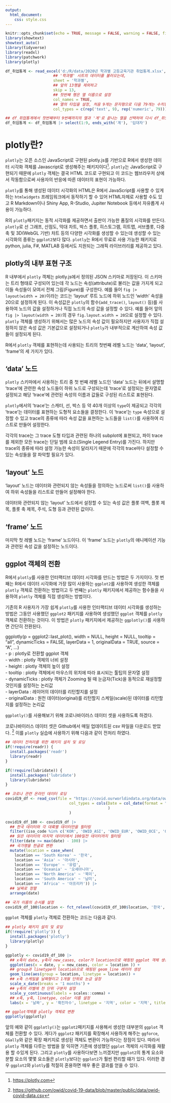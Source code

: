 ```yaml
---
output:
  html_document:
    css: style.css
---
```


```r
knitr::opts_chunk$set(echo = TRUE, message = FALSE, warning = FALSE, fig.width = 6.5, dpi = 130)
library(showtext)
showtext_auto()
library(tidyverse)
library(readxl)
library(patchwork)
library(plotly)
```

```r
df_취업통계 <- read_excel('d:/R/data/2020년 학과별 고등교육기관 취업통계.xlsx', 
                     ## '학과별' 시트의 데이터를 불러오는데,
                     sheet = '학과별',
                     ## 앞의 13행을 제외하고
                     skip = 13, 
                     ## 첫번째 행은 열 이름으로 설정
                     col_names = TRUE, 
                     ## 열의 타입을 설정, 처음 9개는 문자형으로 다음 79개는 수치형으로 설정
                     col_types = c(rep('text', 9), rep('numeric', 79)))

## df_취업통계에서 첫번째부터 9번째까지의 열과 '계'로 끝나는 열을 선택하여 다시 df_취업통계에 저장
df_취업통계 <- df_취업통계 |> select(1:9, ends_with('계'), '입대자')

```


# plotly란?

`plotly`는 오픈 소스인 JavaScript로 구현된 plotly.js를 기반으로 R에서 생성한 데이터 시각화 객체를 Javascript로 생성해주는 패키지이다[^2]. `plotly`는 JavaScript로 구현되기 때문에 `plotly` 객체는 결국 HTML 코드로 구현되고 이 코드는 웹브라우저 상에서 작동함으로써 사용자의 반응에 따른 데이터의 표현이 가능하다.

[^2]: <https://plotly.com>

`plotly`를 통해 생성된 데이터 시각화의 HTML은 R에서 JavaScript를 사용할 수 있게하는 `htmlwidgets` 프레임워크에서 동작하기 할 수 있어 HTML자체로 사용할 수도 있고 R Markdown이나 Shiny App, R-Studio, Jupiter Notebook 등에서 자유롭게 사용이 가능하다.

R의 `plotly`패키지는 동적 시각화를 제공하면서 출판이 가능한 품질의 시각화를 만든다. `plotly`로 선 그래프, 산점도, 막대 차트, 박스 플롯, 히스토그램, 히트맵, 서브플롯, 다중 축 및 3D(WebGL 기반) 차트 등의 다양한 시각화를 생성할 수 있는데 생성할 수 있는 시각화의 종류는 `ggplot2`보다 많다. `plotly`는 R에서 무료로 사용 가능한 패키지로 python, julia, F#, MATLAB 등에서도 지원되는 그래픽 라이브러리를 제공하고 있다.

## plotly의 내부 표현 구조

R 내부에서 `plotly` 객체는 plotly.js에서 정의된 JSON 스키마로 저장된다. 이 스키마는 트리 형태로 구성되어 있는데 각 노드는 속성(attribute)로 불리는 값을 가지게 되고 이들 속성들이 모여서 전체 그림(Figure)를 구성한다. 예를 들어 `fig |> layout(width = 20)`이라는 코드는 'layout' 루트 노드에 하위 노드인 'width' 속성을 20으로 설정하게 된다. 이 속성값은 `plotly`의 함수(`add_trace()`, `layout()` 등)를 사용하여 노드의 값을 설정하거나 직접 노드의 속성 값을 설정할 수 있다. 예를 들어 앞의 `fig |> layout(width = 20)`의 경우 `fig.layout.width = 20`으로 설정할 수 있다. `plotly` 객체를 생성하기 위해서는 많은 노드의 속성 값이 필요하지만 사용자가 직접 설정하지 않은 속성 값은 기본값으로 설정되거나 `plotly`가 내부적으로 계산하여 속성 값들이 설정되게 된다.

R에서 `plotly` 객체를 표현하는데 사용되는 트리의 첫번째 레벨 노드는 'data', 'layout', 'frame'의 세 가지가 있다.

## 'data' 노드

`plotly` 스키마에서 사용하는 트리 중 첫 번째 레벨 노드인 'data' 노드는 뒤에서 설명할 'trace'에 관련한 속성 노드들이 하위 노드로 구성되는데 'trace'로 설정되는 문자열로 설정되고 해당 'trace'에 관련된 속성의 이름과 값들로 구성된 리스트로 표현된다.

`plotly`에서의 'trace'는 스캐터, 선, 박스 등 약 40개 이상의 `type`이 제공되고 각각의 'trace'는 데이터를 표현하는 도형적 요소들을 결정한다. 이 'trace'는 `type` 속성으로 설정할 수 있고 trace의 종류에 따라 속성 값을 표현하는 노드들을 `list()`를 사용하여 리스트로 만들어 설정한다.

각각의 trace는 그 trace 도형 타입과 관련된 하나의 subplot에 표현되고, 파이 trace를 제외한 모든 trace는 단일 범례 요소(Single Legend Entry)를 가진다. 하지만 trace의 종류에 따라 설정 가능한 속성이 달라지기 때문에 각각의 trace마다 설정할 수 있는 속성들을 잘 파악할 필요가 있다.

## 'layout' 노드

'layout' 노드는 데이터와 관련되지 않는 속성들을 정의하는 노드로써 `list()`를 사용하여 하위 속성들을 리스트로 만들어 설정해야 한다.

데이터와 관련되지 않는 'layout' 노드에서 설정할 수 있는 속성 값은 플롯 여백, 플롯 제목, 플롯 축 제목, 주석, 도형 등과 관련된 값이다.

## 'frame' 노드

마지막 첫 레벨 노드는 'frame' 노드이다. 이 'frame' 노드는 `plotly`의 애니메이션 기능과 관련된 속성 값을 설정하는 노드이다.


## ggplot 객체의 전환

R에서 `plotly`를 사용한 인터랙티브 데이터 시각화를 만드는 방법은 두 가지이다. 첫 번째는 R에서 데이터 시각화에 가장 많이 사용하는 `ggplot2`를 사용하여 생성한 객체를 `plotly` 객체로 전환하는 방법이고 두 번쨰는 `plotly` 패키지에서 제공하는 함수들을 사용하여 `plotly` 객체를 직접 생성하는 방법이다.

기존의 R 사용자가 가장 쉽게 `plotly`를 사용한 인터랙티브 데이터 시각화를 생성하는 방법은 그동안 사용했던 `ggplot2` 패키지를 사용하여 생성했던 `ggplot` 객체를 `plotly` 객체로 전환하는 것이다. 이 방법은 `plotly` 패키지에서 제공하는 `ggplotly()`를 사용하면 간단히 전환된다.

::: {.comment}
ggplotly(p = ggplot2::last_plot(), width = NULL, height = NULL, tooltip = "all", dynamicTicks = FALSE, layerData = 1, originalData = TRUE, source = "A", ...)\
- p : plotly로 전환할 ggplot 객체\
- width : plotly 객체의 너비 설정\
- height : plotly 객체의 높이 설정\
- tooltip : plotly 객체에서 마우스의 위치에 따라 표시되는 툴팁의 문자열 설정\
- dynamicTicks : plotly 객체가 Zooming 될 때 눈금자(Tick)을 동적으로 재설정할 것인지를 설정하는 논리값\
- layerData : 레이어의 데이터를 리턴할지를 설정\
- originalData : 원천 데이터(original)를 리턴할지 스케일(scale)된 데이터를 리턴할지를 설정하는 논리값
:::

`ggplotly()`를 사용해보기 위해 코로나바이러스 데이터 셋을 사용하도록 하겠다.

코로나바이러스 데이터 셋은 Github에서 매일 업데이트된 csv 파일을 다운로드 받았다. [^1] 이를 `plotly` 실습에 사용하기 위해 다음과 같이 전처리 하였다.

[^1]: <https://github.com/owid/covid-19-data/blob/master/public/data/owid-covid-data.csv>

```r
## 데이터 전처리를 위한 패키지 설치 및 로딩
if(!require(readr)) {
  install.packages('readr')
  library(readr)
}

if(!require(lubridate)) {
  install.packages('lubridate')
  library(lubridate)
}

## 코로나 관련 온라인 데이터 로딩
covid19_df <- read_csv(file = "https://covid.ourworldindata.org/data/owid-covid-data.csv",
                            col_types = cols(Date = col_date(format = "%Y-%m-%d")
                                             )
                            )

covid19_df_100 <- covid19_df |> 
  ## 한국 데이터와 각 대륙별 데이터만을 필터링
  filter((iso_code %in% c('KOR', 'OWID_ASI', 'OWID_EUR', 'OWID_OCE', 'OWID_NAM', 'OWID_SAM', 'OWID_AFR'))) |>
  ## 읽은 데이터의 마지막 데이터에서 100일전 데이터까지 필터링
  filter(date >= max(date) - 100) |>
  ## 국가명을 한글로 변환
  mutate(location = case_when(
    location == 'South Korea' ~ '한국', 
    location == 'Asia' ~ '아시아', 
    location == 'Europe' ~ '유럽', 
    location == 'Oceania' ~ '오세아니아', 
    location == 'North America' ~ '북미', 
    location == 'South America' ~ '남미', 
    location == 'Africa' ~ '아프리카')) |>
  ## 날짜로 정렬
  arrange(date)

## 국가 이름의 순서를 설정 
covid19_df_100$location <- fct_relevel(covid19_df_100$location, '한국', '아시아', '유럽', '북미', '남미', '아프리카', '오세아니아')

```

`ggplot` 객체를 `plotly` 객체로 전환하는 코드는 다음과 같다.

```r
## plotly 패키지 설치 및 로딩
if(!require('plotly')) {
  install.packages('plotly')
  library(plotly)
}

ggplotly <- covid19_df_100 |> 
  ## x축이 date, y축이 new_cases, color가 location으로 매핑된 ggplot 객체 생성
  ggplot(aes(x = date, y = new_cases, color = location )) +
  ## group과 linetype이 location으로 매핑된 geom_line 레이어 생성
  geom_line(aes(group = location, linetype = location)) +
  ## x축 스케일을 날짜형이고 1개월 단위로 눈금 설정
  scale_x_date(breaks = '1 months') +
  ## y축의 라벨에 천 단위 구분자 설정
  scale_y_continuous(labels = scales::comma) + 
  ## x축, y축, linetype, color 이름 설정
  labs(x = '날짜', y = '확진자수', linetype = '지역', color = '지역', title = '코로나19 신규확진자수')

## ggplot객체를 plotly 객체로 변환
ggplotly(ggplotly)

```



앞의 예와 같이 `ggplotly()`는 `ggplot2`패키지를 사용해서 생성한 대부분의 `ggplot` 객체를 전환할 수 있다. 게다가 `ggplot2` 패키지를 확장해서 사용하게 해주는 `ggforce`, `GGally`와 같은 확장 패키지로 생성된 객체도 변환이 가능하다는 장점이 있다. 따라서 `plotly` 객체를 다루는 방법을 잘 익히면 기존에 생성했던 `ggplot` 객체의 시각화를 재활용 할 수있게 된다. 그리고 `plotly`를 사용하다보면 느끼겠지만 `ggplot2`의 통계 요소와 분할 요소의 몇몇 요소들은 `plotly`보다는 `ggplot2`가 훨씬 편리할 떄가 있다. 이러한 경우 `ggplot2`와 `plotly`를 적절히 혼용하면 매우 좋은 결과를 얻을 수 있다.

